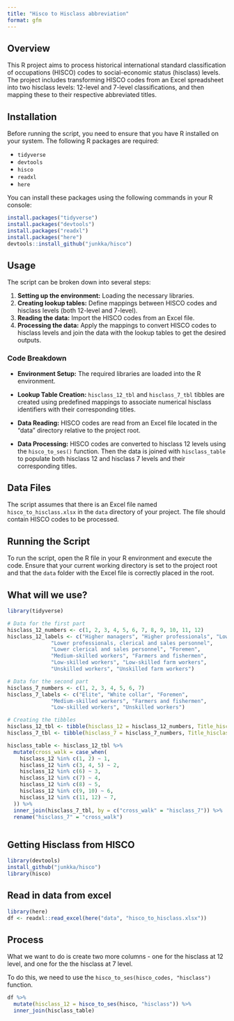 ```yaml
---
title: "Hisco to Hisclass abbreviation"
format: gfm
---
```


## Overview

This R project aims to process historical international standard classification of occupations (HISCO) codes to social-economic status (hisclass) levels. The project includes transforming HISCO codes from an Excel spreadsheet into two hisclass levels: 12-level and 7-level classifications, and then mapping these to their respective abbreviated titles.

## Installation

Before running the script, you need to ensure that you have R installed on your system. The following R packages are required:

- `tidyverse`
- `devtools`
- `hisco`
- `readxl`
- `here`

You can install these packages using the following commands in your R console:

```R
install.packages("tidyverse")
install.packages("devtools")
install.packages("readxl")
install.packages("here")
devtools::install_github("junkka/hisco")
```

## Usage

The script can be broken down into several steps:

1. **Setting up the environment:** Loading the necessary libraries.
2. **Creating lookup tables:** Define mappings between HISCO codes and hisclass levels (both 12-level and 7-level).
3. **Reading the data:** Import the HISCO codes from an Excel file.
4. **Processing the data:** Apply the mappings to convert HISCO codes to hisclass levels and join the data with the lookup tables to get the desired outputs.

### Code Breakdown

- **Environment Setup:** The required libraries are loaded into the R environment.
  
- **Lookup Table Creation:** `hisclass_12_tbl` and `hisclass_7_tbl` tibbles are created using predefined mappings to associate numerical hisclass identifiers with their corresponding titles.

- **Data Reading:** HISCO codes are read from an Excel file located in the "data" directory relative to the project root.

- **Data Processing:** HISCO codes are converted to hisclass 12 levels using the `hisco_to_ses()` function. Then the data is joined with `hisclass_table` to populate both hisclass 12 and hisclass 7 levels and their corresponding titles.

## Data Files

The script assumes that there is an Excel file named `hisco_to_hisclass.xlsx` in the `data` directory of your project. The file should contain HISCO codes to be processed.

## Running the Script

To run the script, open the R file in your R environment and execute the code. Ensure that your current working directory is set to the project root and that the `data` folder with the Excel file is correctly placed in the root.


## What will we use?

```r
library(tidyverse)

# Data for the first part
hisclass_12_numbers <- c(1, 2, 3, 4, 5, 6, 7, 8, 9, 10, 11, 12)
hisclass_12_labels <- c("Higher managers", "Higher professionals", "Lower managers", 
              "Lower professionals, clerical and sales personnel",
              "Lower clerical and sales personnel", "Foremen", 
              "Medium-skilled workers", "Farmers and fishermen", 
              "Low-skilled workers", "Low-skilled farm workers", 
              "Unskilled workers", "Unskilled farm workers")

# Data for the second part
hisclass_7_numbers <- c(1, 2, 3, 4, 5, 6, 7)
hisclass_7_labels <- c("Elite", "White collar", "Foremen", 
              "Medium-skilled workers", "Farmers and fishermen", 
              "Low-skilled workers", "Unskilled workers")

# Creating the tibbles
hisclass_12_tbl <- tibble(hisclass_12 = hisclass_12_numbers, Title_hisclass_12 = hisclass_12_labels)
hisclass_7_tbl <- tibble(hisclass_7 = hisclass_7_numbers, Title_hisclass_7 = hisclass_7_labels)

hisclass_table <- hisclass_12_tbl %>%
  mutate(cross_walk = case_when(
    hisclass_12 %in% c(1, 2) ~ 1,
    hisclass_12 %in% c(3, 4, 5) ~ 2,
    hisclass_12 %in% c(6) ~ 3,
    hisclass_12 %in% c(7) ~ 4,
    hisclass_12 %in% c(8) ~ 5,
    hisclass_12 %in% c(9, 10) ~ 6,
    hisclass_12 %in% c(11, 12) ~ 7,
  )) %>% 
  inner_join(hisclass_7_tbl, by = c("cross_walk" = "hisclass_7")) %>% 
  rename("hisclass_7" = "cross_walk")



```


## Getting Hisclass from HISCO

```r
library(devtools)
install_github("junkka/hisco")
library(hisco)
```

## Read in data from excel

```r
library(here)
df <- readxl::read_excel(here("data", "hisco_to_hisclass.xlsx"))

```

## Process

What we want to do is create two more columns - one for the hisclass at 12 level, and one for the the hisclass at 7 level.

To do this, we need to use the `hisco_to_ses(hisco_codes, "hisclass")` function. 

```r
df %>% 
  mutate(hisclass_12 = hisco_to_ses(hisco, "hisclass")) %>% 
  inner_join(hisclass_table)
```





